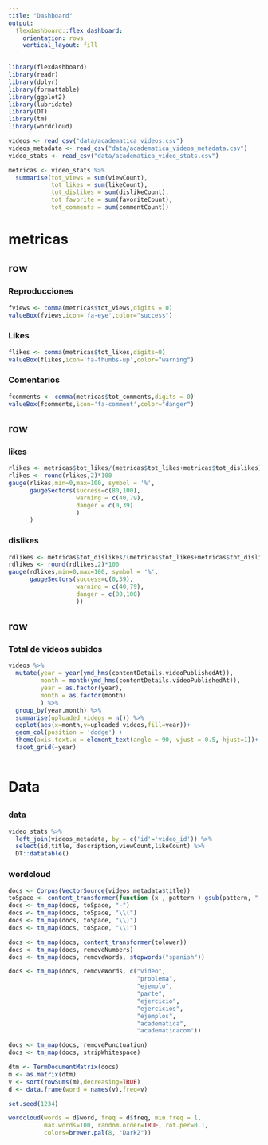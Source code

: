 ```yaml
---
title: "Dashboard"
output: 
  flexdashboard::flex_dashboard:
    orientation: rows
    vertical_layout: fill
---
```


```r
library(flexdashboard)
library(readr)
library(dplyr)
library(formattable)
library(ggplot2)
library(lubridate)
library(DT)
library(tm)
library(wordcloud)
```

```r
videos <- read_csv("data/academatica_videos.csv")
videos_metadata <- read_csv("data/academatica_videos_metadata.csv")
video_stats <- read_csv("data/academatica_video_stats.csv")
```

```r
metricas <- video_stats %>% 
  summarise(tot_views = sum(viewCount),
            tot_likes = sum(likeCount),
            tot_dislikes = sum(dislikeCount),
            tot_favorite = sum(favoriteCount),
            tot_comments = sum(commentCount))
```

# metricas {data-icon=fa-ruler}

row
-------------

### Reproducciones

```r
fviews <- comma(metricas$tot_views,digits = 0)
valueBox(fviews,icon='fa-eye',color="success")
```


### Likes

```r
flikes <- comma(metricas$tot_likes,digits=0)
valueBox(flikes,icon='fa-thumbs-up',color="warning")
```

### Comentarios

```r
fcomments <- comma(metricas$tot_comments,digits = 0)
valueBox(fcomments,icon='fa-comment',color="danger")
```

row
--------------

### likes

```r
rlikes <- metricas$tot_likes/(metricas$tot_likes+metricas$tot_dislikes)
rlikes <- round(rlikes,2)*100
gauge(rlikes,min=0,max=100, symbol = '%', 
      gaugeSectors(success=c(80,100), 
                   warning = c(40,79), 
                   danger = c(0,39)
                   )
      )
```


### dislikes

```r
rdlikes <- metricas$tot_dislikes/(metricas$tot_likes+metricas$tot_dislikes)
rdlikes <- round(rdlikes,2)*100
gauge(rdlikes,min=0,max=100, symbol = '%',
      gaugeSectors(success=c(0,39), 
                   warning = c(40,79), 
                   danger = c(80,100)
                   ))
```


row
--------------

### Total de videos subidos

```r
videos %>% 
  mutate(year = year(ymd_hms(contentDetails.videoPublishedAt)),
         month = month(ymd_hms(contentDetails.videoPublishedAt)),
         year = as.factor(year),
         month = as.factor(month)
         ) %>% 
  group_by(year,month) %>% 
  summarise(uploaded_videos = n()) %>% 
  ggplot(aes(x=month,y=uploaded_videos,fill=year))+
  geom_col(position = 'dodge') +
  theme(axis.text.x = element_text(angle = 90, vjust = 0.5, hjust=1))+
  facet_grid(~year)
  
```

# Data {data-icon='fa-database'}

## {.tabset}

### data

```r
video_stats %>% 
  left_join(videos_metadata, by = c('id'='video_id')) %>% 
  select(id,title, description,viewCount,likeCount) %>% 
  DT::datatable()
```


### wordcloud

```r
docs <- Corpus(VectorSource(videos_metadata$title))
toSpace <- content_transformer(function (x , pattern ) gsub(pattern, " ", x))
docs <- tm_map(docs, toSpace, "-")
docs <- tm_map(docs, toSpace, "\\(")
docs <- tm_map(docs, toSpace, "\\)")
docs <- tm_map(docs, toSpace, "\\|")

docs <- tm_map(docs, content_transformer(tolower))
docs <- tm_map(docs, removeNumbers)
docs <- tm_map(docs, removeWords, stopwords("spanish"))

docs <- tm_map(docs, removeWords, c("video", 
                                    "problema",
                                    "ejemplo",
                                    "parte",
                                    "ejercicio",
                                    "ejercicios",
                                    "ejemplos", 
                                    "academatica", 
                                    "academaticacom")) 

docs <- tm_map(docs, removePunctuation)
docs <- tm_map(docs, stripWhitespace)

dtm <- TermDocumentMatrix(docs)
m <- as.matrix(dtm)
v <- sort(rowSums(m),decreasing=TRUE)
d <- data.frame(word = names(v),freq=v)

set.seed(1234)

wordcloud(words = d$word, freq = d$freq, min.freq = 1,
          max.words=100, random.order=TRUE, rot.per=0.1, 
          colors=brewer.pal(8, "Dark2"))
  
```




